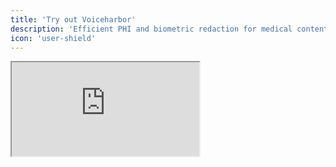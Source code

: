 ```yaml
---
title: 'Try out Voiceharbor'
description: 'Efficient PHI and biometric redaction for medical content.'
icon: 'user-shield'
---
```


<div
  style={{
    position: "relative",
    width: "100%",
    paddingBottom: "95%", /* adjust aspect ratio */
    height: 0,
  }}
>
  <iframe
    src="https://7980abfc02121396ae.gradio.live/"
    allow="clipboard-write; clipboard-read; microphone; camera"
    sandbox="allow-forms allow-scripts allow-same-origin"
    style={{
      position: "absolute",
      top: 0,
      left: 0,
      width: "100%",
      height: "100%",
      border: "none",
    }}
  />
</div>
